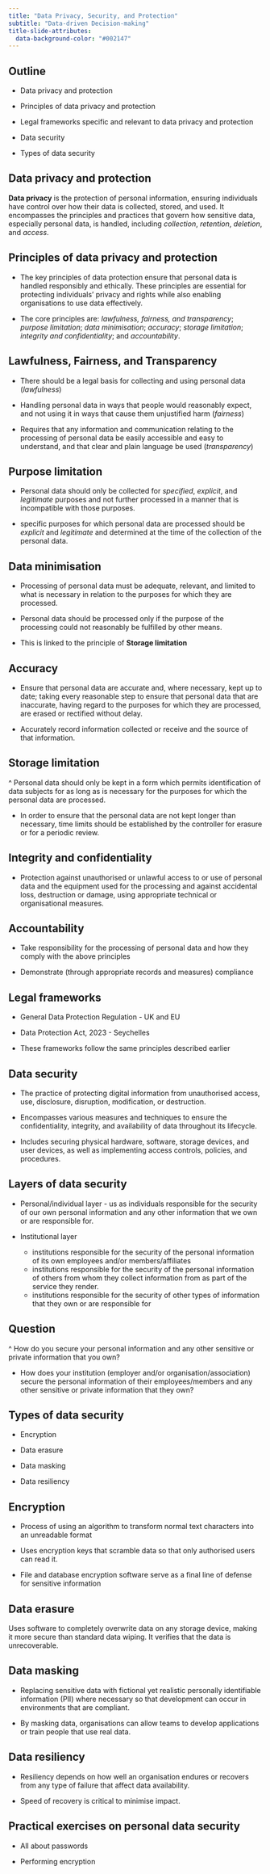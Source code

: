 ```yaml
---
title: "Data Privacy, Security, and Protection"
subtitle: "Data-driven Decision-making"
title-slide-attributes: 
  data-background-color: "#002147"
---
```


## Outline

* Data privacy and protection

* Principles of data privacy and protection

* Legal frameworks specific and relevant to data privacy and protection

* Data security

* Types of data security

## Data privacy and protection {.center}

**Data privacy** is the protection of personal information, ensuring individuals have control over how their data is collected, stored, and used. It encompasses the principles and practices that govern how sensitive data, especially personal data, is handled, including _collection_, _retention_, _deletion_, and _access_. 

## Principles of data privacy and protection

* The key principles of data protection ensure that personal data is handled responsibly and ethically. These principles are essential for protecting individuals' privacy and rights while also enabling organisations to use data effectively. 

* The core principles are: _lawfulness, fairness, and transparency_; _purpose limitation_; _data minimisation_; _accuracy_; _storage limitation_; _integrity and confidentiality_; and _accountability_.

## Lawfulness, Fairness, and Transparency

* There should be a legal basis for collecting and using personal data (_lawfulness_)

* Handling personal data in ways that people would reasonably expect, and not using it in ways that cause them unjustified harm (_fairness_)

* Requires that any information and communication relating to the processing of personal data be easily accessible and easy to understand, and that clear and plain language be used (_transparency_)

## Purpose limitation

* Personal data should only be collected for _specified_, _explicit_, and _legitimate_ purposes and not further processed in a manner that is incompatible with those purposes.

* specific purposes for which personal data are processed should be _explicit_ and _legitimate_ and determined at the time of the collection of the personal data.

## Data minimisation

* Processing of personal data must be adequate, relevant, and limited to what is necessary in relation to the purposes for which they are processed. 

* Personal data should be processed only if the purpose of the processing could not reasonably be fulfilled by other means. 

* This is linked to the principle of **Storage limitation**

## Accuracy

* Ensure that personal data are accurate and, where necessary, kept up to date; taking every reasonable step to ensure that personal data that are inaccurate, having regard to the purposes for which they are processed, are erased or rectified without delay. 

* Accurately record information collected or receive and the source of that information.

## Storage limitation

^ Personal data should only be kept in a form which permits identification of data subjects for as long as is necessary for the purposes for which the personal data are processed. 

* In order to ensure that the personal data are not kept longer than necessary, time limits should be established by the controller for erasure or for a periodic review.

## Integrity and confidentiality

* Protection against unauthorised or unlawful access to or use of personal data and the equipment used for the processing and against accidental loss, destruction or damage, using appropriate technical or organisational measures.

## Accountability

* Take responsibility for the processing of personal data and how they comply with the above principles

* Demonstrate (through appropriate records and measures) compliance

## Legal frameworks

* General Data Protection Regulation - UK and EU

* Data Protection Act, 2023 - Seychelles

* These frameworks follow the same principles described earlier

## Data security

* The practice of protecting digital information from unauthorised access, use, disclosure, disruption, modification, or destruction.

* Encompasses various measures and techniques to ensure the confidentiality, integrity, and availability of data throughout its lifecycle. 

* Includes securing physical hardware, software, storage devices, and user devices, as well as implementing access controls, policies, and procedures.

## Layers of data security

* Personal/individual layer - us as individuals responsible for the security of our own personal information and any other information that we own or are responsible for.

* Institutional layer

    * institutions responsible for the security of the personal information of its own employees and/or members/affiliates
    * institutions responsible for the security of the personal information of others from whom they collect information from as part of the service they render.
    * institutions responsible for the security of other types of information that they own or are responsible for

## Question

^ How do you secure your personal information and any other sensitive or private information that you own?

* How does your institution (employer and/or organisation/association) secure the personal information of their employees/members and any other sensitive or private information that they own?

## Types of data security

* Encryption

* Data erasure

* Data masking

* Data resiliency

## Encryption

* Process of using an algorithm to transform normal text characters into an unreadable format

* Uses encryption keys that scramble data so that only authorised users can read it. 

* File and database encryption software serve as a final line of defense for sensitive information

## Data erasure {.center}

Uses software to completely overwrite data on any storage device, making it more secure than standard data wiping. It verifies that the data is unrecoverable.

## Data masking

* Replacing sensitive data with fictional yet realistic personally identifiable information (PII) where necessary so that development can occur in environments that are compliant.

* By masking data, organisations can allow teams to develop applications or train people that use real data.

## Data resiliency

* Resiliency depends on how well an organisation endures or recovers from any type of failure that affect data availability. 

* Speed of recovery is critical to minimise impact.

## Practical exercises on personal data security

* All about passwords

* Performing encryption

